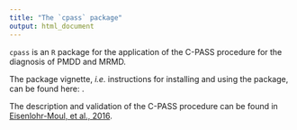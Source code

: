 ```yaml
---
title: "The `cpass` package"
output: html_document
---
```



`cpass` is an `R` package for the application of the C-PASS procedure for the diagnosis of PMDD and MRMD.

The package vignette, _i.e._ instructions for installing and using the package, can be found here: []().

The description and validation of the C-PASS procedure can be found in [Eisenlohr-Moul, et al., 2016]().




